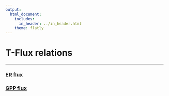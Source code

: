 ```yaml
---
output:
  html_document:
    includes:
      in_header: ../in_header.html
    theme: flatly
---
```


# T-Flux relations
***

### <a href="ER_T.html"> ER flux</a>

### <a href="GPP_T.html"> GPP flux</a>

